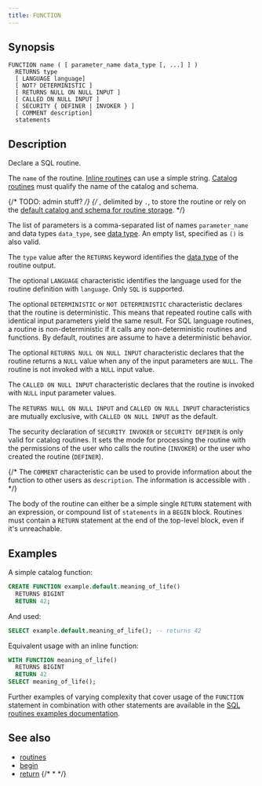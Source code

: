 ```yaml
---
title: FUNCTION
---
```


## Synopsis

```text
FUNCTION name ( [ parameter_name data_type [, ...] ] )
  RETURNS type
  [ LANGUAGE language]
  [ NOT? DETERMINISTIC ]
  [ RETURNS NULL ON NULL INPUT ]
  [ CALLED ON NULL INPUT ]
  [ SECURITY { DEFINER | INVOKER } ]
  [ COMMENT description]
  statements
```

## Description

Declare a SQL routine.

The `name` of the routine. [Inline routines](/sql/routines/introduction#inline-routines) can use a simple
string. [Catalog routines](/sql/routines/introduction#catalog-routines) must qualify the name of the catalog
and schema.

{/* TODO: admin stuff? */}
{/* , delimited by `.`, to store the routine or rely on the [default
catalog and schema for routine storage](/admin/properties-sql-environment). */}

The list of parameters is a comma-separated list of names `parameter_name` and
data types `data_type`, see [data type](/sql/reference/types.mdx). An empty list, specified as
`()` is also valid.

The `type` value after the `RETURNS` keyword identifies the [data
type](/sql/reference/types.mdx) of the routine output.

The optional `LANGUAGE` characteristic identifies the language used for the
routine definition with `language`. Only `SQL` is supported.

The optional `DETERMINISTIC` or `NOT DETERMINISTIC` characteristic declares that
the routine is deterministic. This means that repeated routine calls with
identical input parameters yield the same result. For SQL language routines, a
routine is non-deterministic if it calls any non-deterministic routines and
functions. By default, routines are assume to have a deterministic
behavior.

The optional `RETURNS NULL ON NULL INPUT` characteristic declares that the
routine returns a `NULL` value when any of the input parameters are `NULL`.
The routine is not invoked with a `NULL` input value.

The `CALLED ON NULL INPUT` characteristic declares that the routine is invoked
with `NULL` input parameter values.

The `RETURNS NULL ON NULL INPUT` and `CALLED ON NULL INPUT` characteristics are
mutually exclusive, with `CALLED ON NULL INPUT` as the default.

The security declaration of `SECURITY INVOKER` or `SECURITY DEFINER` is only
valid for catalog routines. It sets the mode for processing the routine with the
permissions of the user who calls the routine (`INVOKER`) or the user who
created the routine (`DEFINER`).

{/* 
The `COMMENT` characteristic can be used to provide information about the
function to other users as `description`. The information is accessible with
[](/sql/show-functions). */}

The body of the routine can either be a simple single `RETURN` statement with an
expression, or compound list of `statements` in a `BEGIN` block. Routines must
contain a `RETURN` statement at the end of the top-level block, even if it's
unreachable.

## Examples

A simple catalog function:

```sql
CREATE FUNCTION example.default.meaning_of_life()
  RETURNS BIGINT
  RETURN 42;
```

And used:

```sql
SELECT example.default.meaning_of_life(); -- returns 42
```

Equivalent usage with an inline function:

```sql
WITH FUNCTION meaning_of_life()
  RETURNS BIGINT
  RETURN 42
SELECT meaning_of_life();
```

Further examples of varying complexity that cover usage of the `FUNCTION`
statement in combination with other statements are available in the [SQL
routines examples documentation](/sql/routines/examples.mdx).

## See also

* [routines](/sql/routines/introduction.mdx)
* [begin](/sql/routines/begin.mdx)
* [return](/sql/routines/return.mdx)
{/* * [](/sql/create-function) */}


